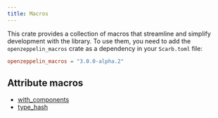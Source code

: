 ```yaml
---
title: Macros
---
```


This crate provides a collection of macros that streamline and simplify development with the library.
To use them, you need to add the `openzeppelin_macros` crate as a dependency in your `Scarb.toml` file:

```toml
openzeppelin_macros = "3.0.0-alpha.2"
```

## Attribute macros

* [with_components](macros/with_components.mdx)
* [type_hash](macros/type_hash.mdx)
